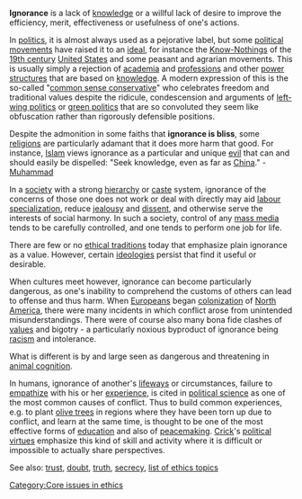 '''Ignorance''' is  a lack of [[knowledge]] or a willful lack of desire to improve the efficiency, merit, effectiveness or usefulness of one's actions.  

In [[politics]], it is almost always used as a pejorative label, but some [[political movement]]s have raised it to an [[ideals|ideal]], for instance the [[Know-Nothing]]s of the [[19th century]] [[United States]] and some peasant and agrarian movements.  This is usually simply a rejection of [[academia]] and [[profession]]s and other [[power structure]]s that are based on [[knowledge]].  A modern expression of this is the so-called "[[common sense conservative]]" who celebrates freedom and traditional values despite the ridicule, condescension and arguments of [[left-wing politics]] or [[green politics]] that are so convoluted they seem like obfuscation rather than rigorously defensible positions.  

Despite the admonition in some faiths that '''ignorance is bliss''', some [[religion]]s are particularly adamant that it does more harm that good.  For instance, [[Islam]] views ignorance as a particular and unique [[evil]] that can and should easily be dispelled:  "Seek knowledge, even as far as [[China]]." - [[Muhammad]]

In a [[society]] with a strong [[hierarchy]] or [[caste]] system, ignorance of the concerns of those one does not work or deal with directly may aid [[labour specialization]], reduce [[jealousy]] and [[dissent]], and otherwise serve the interests of social harmony.  In such a society, control of any [[mass media]] tends to be carefully controlled, and one tends to perform one job for life.  

There are few or no [[ethical tradition]]s today that emphasize plain ignorance as a value.  However, certain [[ideology|ideologies]] persist that find it useful or desirable.

When cultures meet however, ignorance can become particularly dangerous, as one's inability to comprehend the customs of others can lead to offense and thus harm.  When [[European]]s began [[colonization]] of [[North America]], there were many incidents in which conflict arose from unintended misunderstandings.  There were of course also many bona fide clashes of [[values]] and bigotry - a particularly noxious byproduct of ignorance being [[racism]] and intolerance.

What is different is by and large seen as dangerous and threatening in [[animal cognition]].

In humans, ignorance of another's [[lifeway]]s or circumstances, failure to [[empathy|empathize]] with his or her [[experience]], is cited in [[political science]] as one of the most common causes of conflict.  Thus to build common experiences, e.g. to plant [[olive tree]]s in regions where they have been torn up due to conflict, and learn at the same time, is thought to be one of the most effective forms of [[education]] and also of [[peacemaking]].  [[Bernard Crick|Crick]]'s [[political virtues]] emphasize this kind of skill and activity where it is difficult or impossible to actually share perspectives.

{{wikiquote}}
See also:  [[trust]], [[doubt]], [[truth]], [[secrecy]], [[list of ethics topics]]
[[Category:Core issues in ethics]]